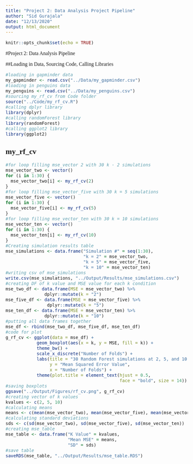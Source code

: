 ```yaml
---
title: "Project 2: Data Analysis Project Pipeline"
author: "Sid Gurajala"
date: "12/13/2020"
output: html_document
---
```


<!--- Begin styling code. --->
<style type="text/css">
/* Whole document: */
body{
  font-family: "Palatino Linotype", "Book Antiqua", Palatino, serif;
  font-size: 12pt;
}
h1.title {
  font-size: 38px;
  text-align: center;
}
h4.author {
  font-size: 18px;
  text-align: center;
}
h4.date {
  font-size: 18px;
  text-align: center;
}
</style>
<!--- End styling code. --->

```r
knitr::opts_chunk$set(echo = TRUE)
```

#Project 2: Data Analysis Pipeline

##Loading in Data, Sourcing Code, Calling Libraries
```r
#loading in gapminder data
my_gapminder <- read.csv("../Data/my_gapminder.csv")
#loading in penguins data
my_penguins <- read.csv("../Data/my_penguins.csv")
#sourcing my_rf_cv from Code folder
source("../Code/my_rf_cv.R")
#calling dplyr library
library(dplyr)
#calling randomForest library
library(randomForest)
#calling ggplot2 library
library(ggplot2)
```

## my_rf_cv
```r
#for loop filling mse_vector 2 with 30 k - 2 simulations
mse_vector_two <- vector()
for (i in 1:30) {
  mse_vector_two[i] <- my_rf_cv(2)
}
#for loop filling mse_vector_five with 30 k = 5 simulations
mse_vector_five <- vector()
for (i in 1:30) {
  mse_vector_five[i] <- my_rf_cv(5)
}
#for loop filling mse_vector_ten with 30 k = 10 simulations
mse_vector_ten <- vector()
for (i in 1:30) {
  mse_vector_ten[i] <- my_rf_cv(10)
}
#Creating simulation results table
mse_simulations <- data.frame("Simulation #" = seq(1:30),
                              "k = 2" = mse_vector_two,
                              "k = 5" = mse_vector_five,
                              "k = 10" = mse_vector_ten)
#writing csv of mse_simulations
write.csv(mse_simulations, "../Output/Results/mse_simulations.csv")
#creating DF of k value and MSE value for each k condition
mse_two_df <- data.frame(MSE = mse_vector_two) %>% 
               dplyr::mutate(k = "2")
mse_five_df <- data.frame(MSE = mse_vector_five) %>% 
                dplyr::mutate(k = "5")
mse_ten_df <- data.frame(MSE = mse_vector_ten) %>% 
               dplyr::mutate(k = "10")
#putting all data frames together
mse_df <- rbind(mse_two_df, mse_five_df, mse_ten_df)
#code for plot 
g_rf_cv <- ggplot(data = mse_df) +
            geom_boxplot(aes(x = k, y = MSE, fill = k)) +
            theme_bw() +
            scale_x_discrete("Number of Folds") +
            labs(title = "30 Random Forest simulations at 2, 5, and 10 Folds",
                 y = "Mean Squared Error Value",
                 x = "Number of Folds") +
            theme(plot.title = element_text(hjust = 0.5, 
                                            face = "bold", size = 14))
#saving boxplots 
ggsave("../Output/Figures/rf_cv.png", g_rf_cv)
#creating vector of k values
kvalues <- c(2, 5, 10)
#calculating means
means <- c(mean(mse_vector_two), mean(mse_vector_five), mean(mse_vector_ten))
#calculating standard deviations 
sds <- c(sd(mse_vector_two), sd(mse_vector_five), sd(mse_vector_ten))
#creating mse_table
mse_table <- data.frame("K Value" = kvalues,
                        "Mean MSE" = means,
                        "SD" = sds)
#save table
saveRDS(mse_table, "../Output/Results/mse_table.RDS")
```
